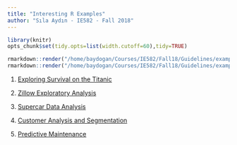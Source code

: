 ```yaml
---
title: "Interesting R Examples"
author: "Sıla Aydın - IE582 - Fall 2018"
---
```

```r
library(knitr)
opts_chunk$set(tidy.opts=list(width.cutoff=60),tidy=TRUE)
```

```r
rmarkdown::render("/home/baydogan/Courses/IE582/Fall18/Guidelines/example_homework_0.Rmd",output_format="pdf_document")
rmarkdown::render("/home/baydogan/Courses/IE582/Fall18/Guidelines/example_homework_0.Rmd",output_format="html_document")
```

1. [Exploring Survival on the Titanic](https://www.kaggle.com/mrisdal/exploring-survival-on-the-titanic)

2. [Zillow Exploratory Analysis](https://www.kaggle.com/philippsp/exploratory-analysis-zillow)

3. [Supercar Data Analysis](https://www.sharpsightlabs.com/blog/data-analysis-example-r-supercars-part1/)

4. [Customer Analysis and Segmentation](http://rpubs.com/Ludovicbenistant/Customer_Analysis)

5. [Predictive Maintenance](http://rpubs.com/Ludovicbenistant/predictive-maintenance)